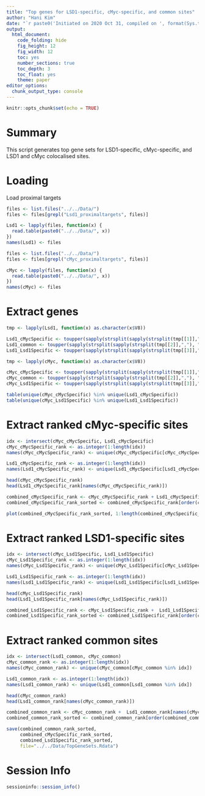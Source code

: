 ```yaml
---
title: "Top genes for LSD1-specific, cMyc-specific, and common sites"
author: "Hani Kim"
date: "`r paste0('Initiated on 2020 Oct 31, compiled on ', format(Sys.time(), '%Y %b %d'))`"
output:
  html_document:
    code_folding: hide
    fig_height: 12
    fig_width: 12
    toc: yes
    number_sections: true
    toc_depth: 3
    toc_float: yes
    theme: paper
editor_options: 
  chunk_output_type: console
---
```


```r
knitr::opts_chunk$set(echo = TRUE)
```

# Summary
This script generates top gene sets for LSD1-specific, cMyc-specific, and LSD1 and cMyc colocalised sites.

# Loading 
Load proximal targets
```r
files <- list.files("../../Data/")
files <- files[grepl("Lsd1_proximaltargets", files)]

Lsd1 <- lapply(files, function(x) {
  read.table(paste0("../../Data/", x))
})
names(Lsd1) <- files

files <- list.files("../../Data/")
files <- files[grepl("cMyc_proximaltargets", files)]

cMyc <- lapply(files, function(x) { 
  read.table(paste0("../../Data/", x))
})
names(cMyc) <- files
```

# Extract genes
```r
tmp <- lapply(Lsd1, function(x) as.character(x$V8))

Lsd1_cMycSpecific <- toupper(sapply(strsplit(sapply(strsplit(tmp[[1]],","), "[[", 2), ";"), "[[", 1))
Lsd1_common <- toupper(sapply(strsplit(sapply(strsplit(tmp[[2]],","), "[[", 2), ";"), "[[", 1))
Lsd1_Lsd1Specific <- toupper(sapply(strsplit(sapply(strsplit(tmp[[3]],","), "[[", 2), ";"), "[[", 1))

tmp <- lapply(cMyc, function(x) as.character(x$V8))

cMyc_cMycSpecific <- toupper(sapply(strsplit(sapply(strsplit(tmp[[1]],","), "[[", 2), ";"), "[[", 1))
cMyc_common <- toupper(sapply(strsplit(sapply(strsplit(tmp[[2]],","), "[[", 2), ";"), "[[", 1))
cMyc_Lsd1Specific <- toupper(sapply(strsplit(sapply(strsplit(tmp[[3]],","), "[[", 2), ";"), "[[", 1))
```

```r
table(unique(cMyc_cMycSpecific) %in% unique(Lsd1_cMycSpecific))
table(unique(cMyc_Lsd1Specific) %in% unique(Lsd1_Lsd1Specific))
```
# Extract ranked cMyc-specific sites
```r
idx <- intersect(cMyc_cMycSpecific, Lsd1_cMycSpecific)
cMyc_cMycSpecific_rank <- as.integer(1:length(idx))
names(cMyc_cMycSpecific_rank) <- unique(cMyc_cMycSpecific[cMyc_cMycSpecific %in% idx]) 

Lsd1_cMycSpecific_rank <- as.integer(1:length(idx))
names(Lsd1_cMycSpecific_rank) <- unique(Lsd1_cMycSpecific[Lsd1_cMycSpecific %in% idx]) 

head(cMyc_cMycSpecific_rank) 
head(Lsd1_cMycSpecific_rank[names(cMyc_cMycSpecific_rank)])

combined_cMycSpecific_rank <- cMyc_cMycSpecific_rank + Lsd1_cMycSpecific_rank[names(cMyc_cMycSpecific_rank)]
combined_cMycSpecific_rank_sorted <- combined_cMycSpecific_rank[order(combined_cMycSpecific_rank, decreasing = F)]

plot(combined_cMycSpecific_rank_sorted, 1:length(combined_cMycSpecific_rank_sorted))
```

# Extract ranked LSD1-specific sites
```r
idx <- intersect(cMyc_Lsd1Specific, Lsd1_Lsd1Specific)
cMyc_Lsd1Specific_rank <- as.integer(1:length(idx))
names(cMyc_Lsd1Specific_rank) <- unique(cMyc_Lsd1Specific[cMyc_Lsd1Specific %in% idx]) 

Lsd1_Lsd1Specific_rank <- as.integer(1:length(idx))
names(Lsd1_Lsd1Specific_rank) <- unique(Lsd1_Lsd1Specific[Lsd1_Lsd1Specific %in% idx]) 

head(cMyc_Lsd1Specific_rank) 
head(Lsd1_Lsd1Specific_rank[names(cMyc_Lsd1Specific_rank)])

combined_Lsd1Specific_rank <- cMyc_Lsd1Specific_rank +  Lsd1_Lsd1Specific_rank[names(cMyc_Lsd1Specific_rank)]
combined_Lsd1Specific_rank_sorted <- combined_Lsd1Specific_rank[order(combined_Lsd1Specific_rank, decreasing = F)]
```

# Extract ranked common sites
```r
idx <- intersect(Lsd1_common, cMyc_common)
cMyc_common_rank <- as.integer(1:length(idx))
names(cMyc_common_rank) <- unique(cMyc_common[cMyc_common %in% idx]) 

Lsd1_common_rank <- as.integer(1:length(idx))
names(Lsd1_common_rank) <- unique(Lsd1_common[Lsd1_common %in% idx]) 

head(cMyc_common_rank) 
head(Lsd1_common_rank[names(cMyc_common_rank)])

combined_common_rank <- cMyc_common_rank +  Lsd1_common_rank[names(cMyc_common_rank)]
combined_common_rank_sorted <- combined_common_rank[order(combined_common_rank, decreasing = F)]
```

```r
save(combined_common_rank_sorted, 
     combined_cMycSpecific_rank_sorted, 
     combined_Lsd1Specific_rank_sorted, 
     file="../../Data/TopGeneSets.Rdata")
```

# Session Info
```r
sessioninfo::session_info()
```
